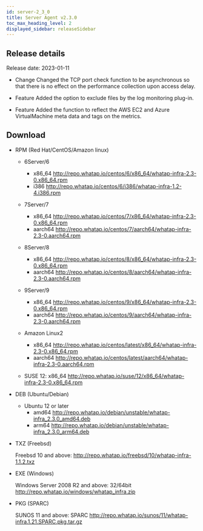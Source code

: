 ```yaml
---
id: server-2_3_0
title: Server Agent v2.3.0
toc_max_heading_level: 2
displayed_sidebar: releaseSidebar
---
```



## Release details

Release date: 2023-01-11

- <Status>Change</Status> Changed the TCP port check function to be asynchronous so that there is no effect on the performance collection upon access delay.

- <Status>Feature</Status> Added the option to exclude files by the log monitoring plug-in.

- <Status>Feature</Status> Added the function to reflect the AWS EC2 and Azure VirtualMachine meta data and tags on the metrics.

## Download

- RPM (Red Hat/CentOS/Amazon linux)

  - 6Server/6 
    - x86_64 http://repo.whatap.io/centos/6/x86_64/whatap-infra-2.3-0.x86_64.rpm 
    - i386 http://repo.whatap.io/centos/6/i386/whatap-infra-1.2-4.i386.rpm

  - 7Server/7 
    - x86_64 http://repo.whatap.io/centos/7/x86_64/whatap-infra-2.3-0.x86_64.rpm 
    - aarch64 http://repo.whatap.io/centos/7/aarch64/whatap-infra-2.3-0.aarch64.rpm

  - 8Server/8 
    - x86_64 http://repo.whatap.io/centos/8/x86_64/whatap-infra-2.3-0.x86_64.rpm 
    - aarch64 http://repo.whatap.io/centos/8/aarch64/whatap-infra-2.3-0.aarch64.rpm

  - 9Server/9 
    - x86_64 http://repo.whatap.io/centos/9/x86_64/whatap-infra-2.3-0.x86_64.rpm 
    - aarch64 http://repo.whatap.io/centos/9/aarch64/whatap-infra-2.3-0.aarch64.rpm

  - Amazon Linux2
    - x86_64 http://repo.whatap.io/centos/latest/x86_64/whatap-infra-2.3-0.x86_64.rpm 
    - aarch64 http://repo.whatap.io/centos/latest/aarch64/whatap-infra-2.3-0.aarch64.rpm

  - SUSE 12: x86_64 http://repo.whatap.io/suse/12/x86_64/whatap-infra-2.3-0.x86_64.rpm

- DEB (Ubuntu/Debian)
  - Ubuntu 12 or later
    - amd64 http://repo.whatap.io/debian/unstable/whatap-infra_2.3.0_amd64.deb
    - arm64 http://repo.whatap.io/debian/unstable/whatap-infra_2.3.0_arm64.deb

- TXZ (Freebsd)

  Freebsd 10 and above: http://repo.whatap.io/freebsd/10/whatap-infra-1.1.2.txz

- EXE (Windows)

  Windows Server 2008 R2 and above: 32/64bit http://repo.whatap.io/windows/whatap_infra.zip

- PKG (SPARC)

  SUNOS 11 and above: SPARC http://repo.whatap.io/sunos/11/whatap-infra.1.21.SPARC.pkg.tar.gz
